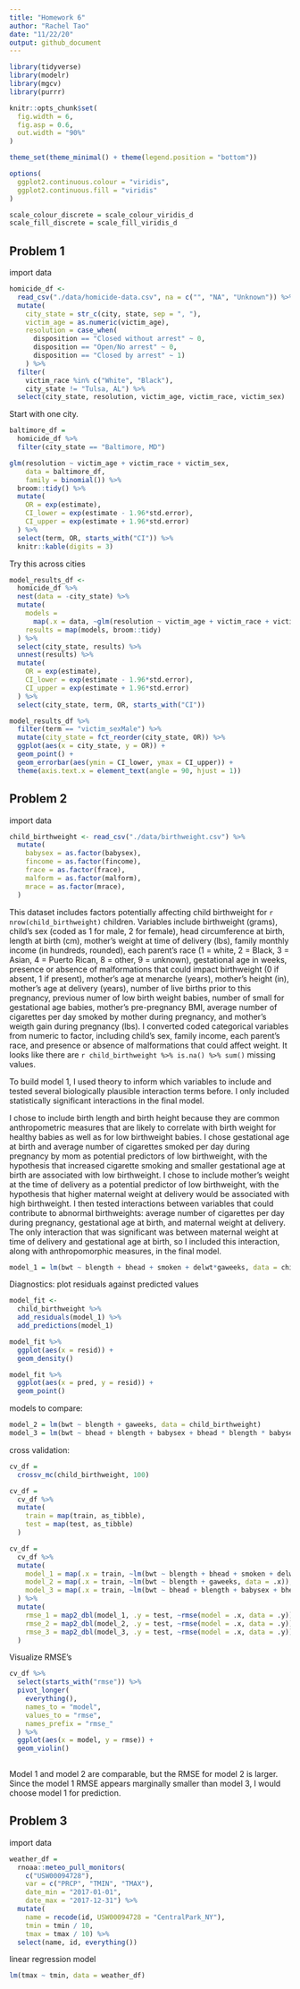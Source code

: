```yaml
---
title: "Homework 6"
author: "Rachel Tao"
date: "11/22/20"
output: github_document
---
```


```r
library(tidyverse)
library(modelr)
library(mgcv)
library(purrr)

knitr::opts_chunk$set(
  fig.width = 6,
  fig.asp = 0.6,
  out.width = "90%"
)

theme_set(theme_minimal() + theme(legend.position = "bottom"))

options(
  ggplot2.continuous.colour = "viridis",
  ggplot2.continuous.fill = "viridis"
)

scale_colour_discrete = scale_colour_viridis_d
scale_fill_discrete = scale_fill_viridis_d

```

## Problem 1

import data

```r
homicide_df <- 
  read_csv("./data/homicide-data.csv", na = c("", "NA", "Unknown")) %>% 
  mutate(
    city_state = str_c(city, state, sep = ", "),
    victim_age = as.numeric(victim_age),
    resolution = case_when(
      disposition == "Closed without arrest" ~ 0,
      disposition == "Open/No arrest" ~ 0,
      disposition == "Closed by arrest" ~ 1)
    ) %>% 
  filter(
    victim_race %in% c("White", "Black"),
    city_state != "Tulsa, AL") %>% 
  select(city_state, resolution, victim_age, victim_race, victim_sex)
```

Start with one city.

```r
baltimore_df =
  homicide_df %>% 
  filter(city_state == "Baltimore, MD")

glm(resolution ~ victim_age + victim_race + victim_sex,
    data = baltimore_df,
    family = binomial()) %>% 
  broom::tidy() %>% 
  mutate(
    OR = exp(estimate),
    CI_lower = exp(estimate - 1.96*std.error),
    CI_upper = exp(estimate + 1.96*std.error)
  ) %>% 
  select(term, OR, starts_with("CI")) %>% 
  knitr::kable(digits = 3)

```

Try this across cities

```r
model_results_df <-   
  homicide_df %>% 
  nest(data = -city_state) %>% 
  mutate(
    models = 
      map(.x = data, ~glm(resolution ~ victim_age + victim_race + victim_sex, data = .x, family = binomial())),
    results = map(models, broom::tidy)
  ) %>% 
  select(city_state, results) %>% 
  unnest(results) %>% 
  mutate(
    OR = exp(estimate),
    CI_lower = exp(estimate - 1.96*std.error),
    CI_upper = exp(estimate + 1.96*std.error)
  ) %>% 
  select(city_state, term, OR, starts_with("CI"))
```

```r
model_results_df %>% 
  filter(term == "victim_sexMale") %>% 
  mutate(city_state = fct_reorder(city_state, OR)) %>% 
  ggplot(aes(x = city_state, y = OR)) +
  geom_point() +
  geom_errorbar(aes(ymin = CI_lower, ymax = CI_upper)) +
  theme(axis.text.x = element_text(angle = 90, hjust = 1))
```


## Problem 2

import data

```r
child_birthweight <- read_csv("./data/birthweight.csv") %>% 
  mutate(
    babysex = as.factor(babysex),
    fincome = as.factor(fincome),
    frace = as.factor(frace),
    malform = as.factor(malform),
    mrace = as.factor(mrace),
  )

```

This dataset includes factors potentially affecting child birthweight for `r nrow(child_birthweight)` children. Variables include birthweight (grams), child's sex (coded as 1 for male, 2 for female), head circumference at birth, length at birth (cm), mother's weight at time of delivery (lbs), family monthly income (in hundreds, rounded), each parent's race (1 = white, 2 = Black, 3 = Asian, 4 = Puerto Rican, 8 = other, 9 = unknown), gestational age in weeks, presence or absence of malformations that could impact birthweight (0 if absent, 1 if present), mother's age at menarche (years), mother's height (in), mother's age at delivery (years), number of live births prior to this pregnancy, previous numer of low birth weight babies, number of small for gestational age babies, mother's pre-pregnancy BMI, average number of cigarettes per day smoked by mother during pregnancy, and mother's weigth gain during pregnancy (lbs).  I converted coded categorical variables from numeric to factor, including child's sex, family income, each parent's race, and presence or absence of malformations that could affect weight. It looks like there are  `r child_birthweight %>% is.na() %>% sum()` missing values.

To build model 1, I used theory to inform which variables to include and tested several biologically plausible interaction terms before. I only included statistically significant interactions in the final model.

I chose to include birth length and birth height because they are common anthropometric measures that are likely to correlate with birth weight for healthy babies as well as for low birthweight babies. I chose gestational age at birth and average number of cigarettes smoked per day during pregnancy by mom as potential predictors of low birthweight, with the hypothesis that increased cigarette smoking and smaller gestational age at birth are associated with low birthweight. I chose to include mother's weight at the time of delivery as a potential predictor of low birthweight, with the hypothesis that higher maternal weight at delivery would be associated with high birthweight. I then tested interactions between variables that could contribute to abnormal birthweights: average number of cigarettes per day during pregnancy, gestational age at birth, and maternal weight at delivery. The only interaction that was significant was between maternal weight at time of delivery and gestational age at birth, so I included this interaction, along with anthropomorphic measures, in the final model.

```r
model_1 = lm(bwt ~ blength + bhead + smoken + delwt*gaweeks, data = child_birthweight)

```

Diagnostics: plot residuals against predicted values

```r
model_fit <- 
  child_birthweight %>% 
  add_residuals(model_1) %>% 
  add_predictions(model_1)

model_fit %>% 
  ggplot(aes(x = resid)) +
  geom_density()

model_fit %>%  
  ggplot(aes(x = pred, y = resid)) +
  geom_point()

```

models to compare:

```r
model_2 = lm(bwt ~ blength + gaweeks, data = child_birthweight)
model_3 = lm(bwt ~ bhead + blength + babysex + bhead * blength * babysex, data = child_birthweight)
```

cross validation:

```r
cv_df =
  crossv_mc(child_birthweight, 100)

cv_df =
  cv_df %>% 
  mutate(
    train = map(train, as_tibble),
    test = map(test, as_tibble)
  )

cv_df =
  cv_df %>% 
  mutate(
    model_1 = map(.x = train, ~lm(bwt ~ blength + bhead + smoken + delwt*gaweeks, data = .x)),
    model_2 = map(.x = train, ~lm(bwt ~ blength + gaweeks, data = .x)),
    model_3 = map(.x = train, ~lm(bwt ~ bhead + blength + babysex + bhead * blength * babysex, data = .x))
  ) %>% 
  mutate(
    rmse_1 = map2_dbl(model_1, .y = test, ~rmse(model = .x, data = .y)),
    rmse_2 = map2_dbl(model_2, .y = test, ~rmse(model = .x, data = .y)),
    rmse_3 = map2_dbl(model_3, .y = test, ~rmse(model = .x, data = .y))
  )

```

Visualize RMSE's

```r
cv_df %>% 
  select(starts_with("rmse")) %>% 
  pivot_longer(
    everything(),
    names_to = "model",
    values_to = "rmse",
    names_prefix = "rmse_"
  ) %>% 
  ggplot(aes(x = model, y = rmse)) +
  geom_violin()
  
```

Model 1 and model 2 are comparable, but the RMSE for model 2 is larger. Since the model 1 RMSE appears marginally smaller than model 3, I would choose model 1 for prediction.

## Problem 3

import data

```r
weather_df = 
  rnoaa::meteo_pull_monitors(
    c("USW00094728"),
    var = c("PRCP", "TMIN", "TMAX"), 
    date_min = "2017-01-01",
    date_max = "2017-12-31") %>%
  mutate(
    name = recode(id, USW00094728 = "CentralPark_NY"),
    tmin = tmin / 10,
    tmax = tmax / 10) %>%
  select(name, id, everything())
```

linear regression model

```r
lm(tmax ~ tmin, data = weather_df)
```

